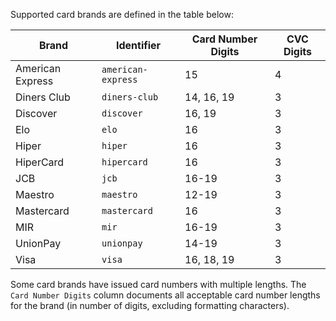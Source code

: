 
Supported card brands are defined in the table below:

| Brand            | Identifier         | Card Number Digits | CVC Digits |
|------------------|--------------------|--------------------|------------|
| American Express | `american-express` | 15                 | 4          |
| Diners Club      | `diners-club`      | 14, 16, 19         | 3          |
| Discover         | `discover`         | 16, 19             | 3          |
| Elo              | `elo`              | 16                 | 3          |
| Hiper            | `hiper`            | 16                 | 3          |
| HiperCard        | `hipercard`        | 16                 | 3          |
| JCB              | `jcb`              | 16-19              | 3          |
| Maestro          | `maestro`          | 12-19              | 3          |
| Mastercard       | `mastercard`       | 16                 | 3          |
| MIR              | `mir`              | 16-19              | 3          |
| UnionPay         | `unionpay`         | 14-19              | 3          |
| Visa             | `visa`             | 16, 18, 19         | 3          |

<Alert>
  Some card brands have issued card numbers with multiple lengths. The <code>Card Number Digits</code> column
  documents all acceptable card number lengths for the brand (in number of digits, excluding formatting characters).
</Alert>

